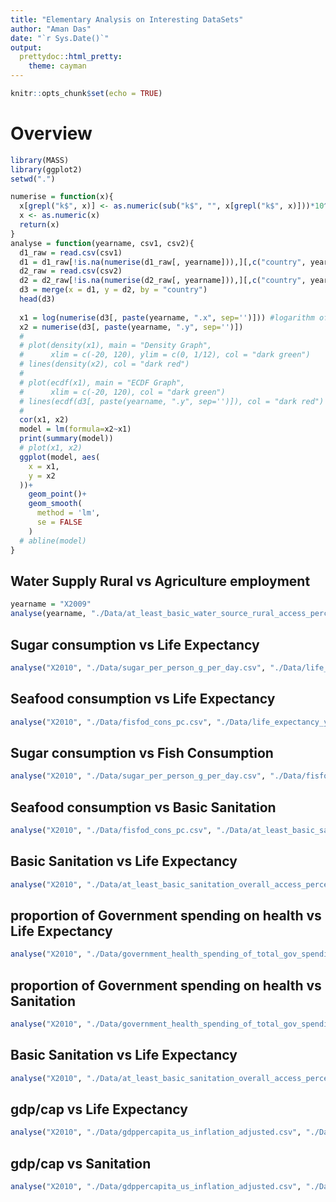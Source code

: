 ```yaml
---
title: "Elementary Analysis on Interesting DataSets"
author: "Aman Das"
date: "`r Sys.Date()`"
output:
  prettydoc::html_pretty:
    theme: cayman
---
```


```r
knitr::opts_chunk$set(echo = TRUE)
```
# Overview

```r
library(MASS)
library(ggplot2)
setwd(".")

numerise = function(x){
  x[grepl("k$", x)] <- as.numeric(sub("k$", "", x[grepl("k$", x)]))*10^3
  x <- as.numeric(x)
  return(x)
}
analyse = function(yearname, csv1, csv2){
  d1_raw = read.csv(csv1)
  d1 = d1_raw[!is.na(numerise(d1_raw[, yearname])),][,c("country", yearname)]
  d2_raw = read.csv(csv2)
  d2 = d2_raw[!is.na(numerise(d2_raw[, yearname])),][,c("country", yearname)]
  d3 = merge(x = d1, y = d2, by = "country")
  head(d3)
  
  x1 = log(numerise(d3[, paste(yearname, ".x", sep='')])) #logarithm of x1 (mainly for gdp per capita)
  x2 = numerise(d3[, paste(yearname, ".y", sep='')])
  # 
  # plot(density(x1), main = "Density Graph",
  #      xlim = c(-20, 120), ylim = c(0, 1/12), col = "dark green")
  # lines(density(x2), col = "dark red")
  # 
  # plot(ecdf(x1), main = "ECDF Graph",
  #      xlim = c(-20, 120), col = "dark green")
  # lines(ecdf(d3[, paste(yearname, ".y", sep='')]), col = "dark red")
  # 
  cor(x1, x2)
  model = lm(formula=x2~x1)
  print(summary(model))
  # plot(x1, x2)
  ggplot(model, aes(
    x = x1,
    y = x2
  ))+
    geom_point()+
    geom_smooth(
      method = 'lm',
      se = FALSE
    )
  # abline(model)
}

```

## Water Supply Rural vs Agriculture employment

```r
yearname = "X2009"
analyse(yearname, "./Data/at_least_basic_water_source_rural_access_percent.csv", "./Data/agriculture_workers_percent_of_employment.csv")
```

## Sugar consumption vs Life Expectancy
```r
analyse("X2010", "./Data/sugar_per_person_g_per_day.csv", "./Data/life_expectancy_years.csv")
```

## Seafood consumption vs Life Expectancy
```r
analyse("X2010", "./Data/fisfod_cons_pc.csv", "./Data/life_expectancy_years.csv")
```

## Sugar consumption vs Fish Consumption
```r
analyse("X2010", "./Data/sugar_per_person_g_per_day.csv", "./Data/fisfod_cons_pc.csv")
```

## Seafood consumption vs Basic Sanitation
```r
analyse("X2010", "./Data/fisfod_cons_pc.csv", "./Data/at_least_basic_sanitation_overall_access_percent.csv")
```

## Basic Sanitation vs Life Expectancy
```r
analyse("X2010", "./Data/at_least_basic_sanitation_overall_access_percent.csv", "./Data/life_expectancy_years.csv")
```

## proportion of Government spending on health vs Life Expectancy
```r

analyse("X2010", "./Data/government_health_spending_of_total_gov_spending_percent.csv", "./Data/life_expectancy_years.csv")
```

## proportion of Government spending on health vs Sanitation
```r

analyse("X2010", "./Data/government_health_spending_of_total_gov_spending_percent.csv", "./Data/at_least_basic_sanitation_overall_access_percent.csv")
```

## Basic Sanitation vs Life Expectancy
```r
analyse("X2010", "./Data/at_least_basic_sanitation_overall_access_percent.csv", "./Data/life_expectancy_years.csv")
```

## gdp/cap vs Life Expectancy
```r

analyse("X2010", "./Data/gdppercapita_us_inflation_adjusted.csv", "./Data/life_expectancy_years.csv")
```

## gdp/cap vs Sanitation
```r

analyse("X2010", "./Data/gdppercapita_us_inflation_adjusted.csv", "./Data/at_least_basic_sanitation_overall_access_percent.csv")
```